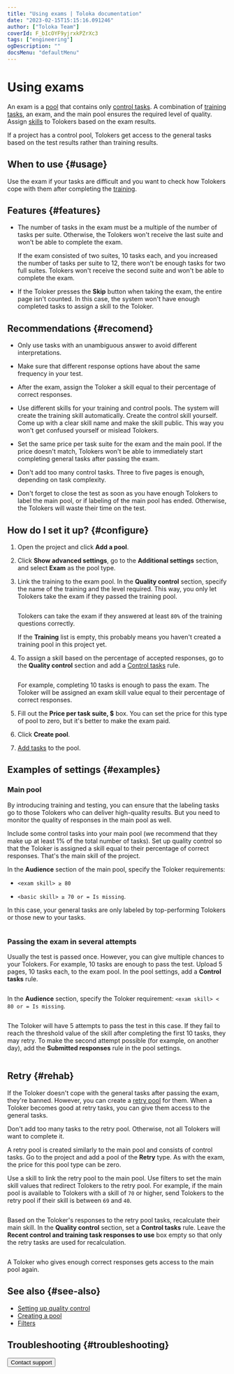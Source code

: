 ```yaml
---
title: "Using exams | Toloka documentation"
date: "2023-02-15T15:15:16.091246"
author: ["Toloka Team"]
coverId: F_bIcOYF9yjrxkPZrXc3
tags: ["engineering"]
ogDescription: ""
docsMenu: "defaultMenu"
---
```



# Using exams

An exam is a [pool](/docs/glossary#pool) that contains only [control tasks](/docs/glossary#control-task). A combination of [training tasks](/docs/glossary#training), an exam, and the main pool ensures the required level of quality. Assign [skills](/docs/glossary#skill) to Tolokers based on the exam results.

<Note mode="note" title="Note">

If a project has a control pool, Tolokers get access to the general tasks based on the test results rather than training results.

</Note>

## When to use {#usage}

Use the exam if your tasks are difficult and you want to check how Tolokers cope with them after completing the [training](/docs/glossary#training-pool).

## Features {#features}

- The number of tasks in the exam must be a multiple of the number of tasks per suite. Otherwise, the Tolokers won't receive the last suite and won't be able to complete the exam.

    <Cut title="Example">

    If the exam consisted of two suites, 10 tasks each, and you increased the number of tasks per suite to 12, there won't be enough tasks for two full suites. Tolokers won't receive the second suite and won't be able to complete the exam.

    </Cut>

- If the Toloker presses the **Skip** button when taking the exam, the entire page isn't counted. In this case, the system won't have enough completed tasks to assign a skill to the Toloker.

    <HowToUseExamsCut1/>

## Recommendations {#recomend}

- Only use tasks with an unambiguous answer to avoid different interpretations.

- Make sure that different response options have about the same frequency in your test.

- After the exam, assign the Toloker a skill equal to their percentage of correct responses.

- Use different skills for your training and control pools. The system will create the training skill automatically. Create the control skill yourself. Come up with a clear skill name and make the skill public. This way you won't get confused yourself or mislead Tolokers.

- Set the same price per task suite for the exam and the main pool. If the price doesn't match, Tolokers won't be able to immediately start completing general tasks after passing the exam.

- Don't add too many control tasks. Three to five pages is enough, depending on task complexity.

- Don't forget to close the test as soon as you have enough Tolokers to label the main pool, or if labeling of the main pool has ended. Otherwise, the Tolokers will waste their time on the test.

## How do I set it up? {#configure}

1. Open the project and click **Add a pool**.

1. Click **Show advanced settings**, go to the **Additional settings** section, and select **Exam** as the pool type.

1. Link the training to the exam pool. In the **Quality control** section, specify the name of the training and the level required. This way, you only let Tolokers take the exam if they passed the training pool.

    <Cut title="Example">

   <Image withBackground imageId="1675426772852" alt="" />

    Tolokers can take the exam if they answered at least `80%` of the training questions correctly.

    </Cut>

    <Note mode="note" title="Note">

    If the **Training** list is empty, this probably means you haven't created a training pool in this project yet.

    </Note>

1. To assign a skill based on the percentage of accepted responses, go to the **Quality control** section and add a [Control tasks](/docs/guide/goldenset) rule.

    <Cut title="Example">

    <Image withBackground imageId="1675426767530" alt="" />

    For example, completing 10 tasks is enough to pass the exam. The Toloker will be assigned an exam skill value equal to their percentage of correct responses.

    </Cut>

1. Fill out the **Price per task suite, $** box. You can set the price for this type of pool to zero, but it's better to make the exam paid.

1. Click **Create pool**.

1. [Add tasks](/docs/guide/pool) to the pool.

## Examples of settings {#examples}

### Main pool

By introducing training and testing, you can ensure that the labeling tasks go to those Tolokers who can deliver high-quality results. But you need to monitor the quality of responses in the main pool as well.

Include some control tasks into your main pool (we recommend that they make up at least 1% of the total number of tasks). Set up quality control so that the Toloker is assigned a skill equal to their percentage of correct responses. That's the main skill of the project.

In the **Audience** section of the main pool, specify the Toloker requirements:

- `<exam skill> ≥ 80`

- `<basic skill> ≥ 70 or = Is missing`.

In this case, your general tasks are only labeled by top-performing Tolokers or those new to your tasks.

<Image withBackground imageId="1675426761587" alt="" />

### Passing the exam in several attempts

Usually the test is passed once. However, you can give multiple chances to your Tolokers. For example, 10 tasks are enough to pass the test. Upload 5 pages, 10 tasks each, to the exam pool. In the pool settings, add a **Control tasks** rule.

<Image withBackground imageId="1675426767530" alt="" />

In the **Audience** section, specify the Toloker requirement: `<exam skill> < 80 or = Is missing`.

<Image withBackground imageId="1675426759334" alt="" />

The Toloker will have 5 attempts to pass the test in this case. If they fail to reach the threshold value of the skill after completing the first 10 tasks, they may retry. To make the second attempt possible (for example, on another day), add the **Submitted responses** rule in the pool settings.

<Image withBackground imageId="1675426776435" alt="" />

## Retry {#rehab}

If the Toloker doesn't cope with the general tasks after passing the exam, they're banned. However, you can create a [retry pool](/docs/glossary#retry-pool) for them. When a Toloker becomes good at retry tasks, you can give them access to the general tasks.

<Note mode="note" title="Note">

Don't add too many tasks to the retry pool. Otherwise, not all Tolokers will want to complete it.

</Note>

A retry pool is created similarly to the main pool and consists of control tasks. Go to the project and add a pool of the **Retry** type. As with the exam, the price for this pool type can be zero.

Use a skill to link the retry pool to the main pool. Use filters to set the main skill values that redirect Tolokers to the retry pool. For example, if the main pool is available to Tolokers with a skill of `70` or higher, send Tolokers to the retry pool if their skill is between `69` and `40`.

<Image withBackground imageId="1675426774183" alt="" />

Based on the Toloker's responses to the retry pool tasks, recalculate their main skill. In the **Quality control** section, set a **Control tasks** rule. Leave the **Recent control and training task responses to use** box empty so that only the retry tasks are used for recalculation.

<Image withBackground imageId="1675426779659" alt="" />

A Toloker who gives enough correct responses gets access to the main pool again.

## See also {#see-also}

- [Setting up quality control](/docs/guide/qa-pool-settings)
- [Creating a pool](/docs/guide/pool-main)
- [Filters](/docs/guide/filters)

## Troubleshooting {#troubleshooting}

<FaqExamMainPool/>

<FaqSetUpExam/>

<Button themeColor="light" view="default" size="l" type="link" url="/docs/guide/troubleshooting/support?form-source=guide-how-to-use-exams">Contact support</Button>
